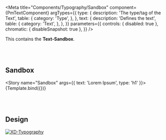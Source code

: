 
<Meta title="Components/Typography/Sandbox" component={PmTextComponent} argTypes={{
    type: {
      description: 'The type/tag of the Text',
      table: {
        category: 'Type',
      },
    },
    text: {
      description: 'Defines the text',
      table: {
        category: 'Text',
      },
    },
}} parameters={{
  controls: { disabled: true },
  chromatic: { disableSnapshot: true },
}} />

<Description of={PmTextComponent} />
<Description markdown={`# Typography`}/>




This contains the **Text-Sandbox**.

<br/><br/>

## Sandbox

<Story name="Sandbox" args={{
    text: 'Lorem Ipsum',
    type: 'h1'
  }}>
  {Template.bind({})}
</Story>


<ArgsTable story="Sandbox" />

<br/><br/>

## Design

[![XD-Typography](https://img.shields.io/badge/-Typography-%235c5c5c?logo=adobexd&labelColor=450034)](https://xd.adobe.com/view/aec6f38b-76a2-4b58-b371-63fac4c7e2fe-fb95/screen/7d716220-5fa7-479e-939b-a445b6b602db/)

